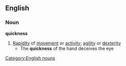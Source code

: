 ==English==
===Noun===
'''quickness'''
#[[Rapidity]] of [[movement]] or [[activity]]; [[agility]] or [[dexterity]]
#* The '''quickness''' of the hand deceives the eye
[[Category:English nouns]]